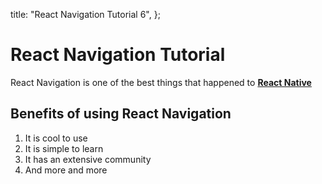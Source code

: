 
  title: "React Navigation Tutorial 6",
};

# React Navigation Tutorial

React Navigation is one of the best things that happened to [**React Native**](https://reactnative.org)

## Benefits of using React Navigation

1. It is cool to use
2. It is simple to learn
3. It has an extensive community
4. And more and more

